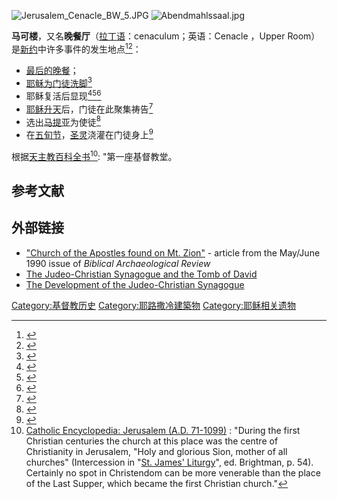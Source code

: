 [[File:Jerusalem_Cenacle_BW_5.JPG|thumb]]
[[Image:Abendmahlssaal.jpg|thumb]]

'''马可楼'''，又名'''晚餐厅'''（[[拉丁语|拉丁语]]：cenaculum；英语：Cenacle ，Upper Room）是[[新约|新约]]中许多事件的发生地点<ref>{{cite web|url=http://www.christusrex.org/www1/ofm/pope/10GPen/12/12GPsh05.html|publisher=Franciscan Custody of the Holy Land|title=The Cenacle|accessdate=20 June 2009|archive-url=https://web.archive.org/web/20080915021728/http://www.christusrex.org/www1/ofm/pope/10GPen/12/12GPsh05.html|archive-date=2008-09-15|dead-url=yes}}</ref><ref>{{cite web|url=http://www.goisrael.com/Tourism_Eng/Tourist+Information/Christian+Themes/Details/The+Coenaculum+++chr.htm|work=www.goisrael.com|publisher=Israel Ministry of Tourism|title=The Coenaculum|accessdate=20 June 2009|archive-url=https://web.archive.org/web/20090621050618/http://www.goisrael.com/Tourism_Eng/Tourist+Information/Christian+Themes/Details/The+Coenaculum+++chr.htm|archive-date=2009-06-21|dead-url=yes}}</ref>：

* [[最后的晚餐|最后的晚餐]]；
* [[洗脚礼|耶稣为门徒洗脚]]<ref> {{bibleverse-nb||John|13:4-11}}</ref>
* 耶稣复活后显现<ref>{{bibleverse-nb||Mark|16:14}}</ref><ref>{{bibleverse-nb||Luke|24:33}}</ref><ref> {{bibleverse||John|20:19}}</ref>
* [[耶稣升天|耶稣升天]]后，门徒在此聚集祷告<ref>{{bibleverse||Acts|1:13}}</ref>
* 选出[[使徒马提亚|马提亚]]为使徒<ref>{{bibleverse||Acts|1:15}}</ref>
* 在[[五旬节|五旬节]]，[[圣灵|圣灵]]浇灌在门徒身上<ref>{{bibleverse||Acts|2:1-4}}</ref> 

根据[[天主教百科全书|天主教百科全书]]<ref>[http://www.newadvent.org/cathen/08355a.htm Catholic Encyclopedia: Jerusalem (A.D. 71-1099)] {{Wayback|url=http://www.newadvent.org/cathen/08355a.htm |date=20080706190312 }}: "During the first Christian centuries the church at this place was the centre of Christianity in Jerusalem, "Holy and glorious Sion, mother of all churches" (Intercession in "[[Liturgy_of_St._James|St. James' Liturgy]]", ed. Brightman, p. 54). Certainly no spot in Christendom can be more venerable than the place of the Last Supper, which became the first Christian church."</ref>: "第一座基督教堂。

==参考文献==
{{reflist|1}}

==外部链接==
*[https://web.archive.org/web/20180309011150/http://www.centuryone.org/apostles.html "Church of the Apostles found on Mt. Zion"] - article from the May/June 1990 issue of ''Biblical Archaeological Review''
*[http://www.centuryone.org/davtomb.html The Judeo-Christian Synagogue and the Tomb of David]
*[http://www.centuryone.org/aposjcsdev.html The Development of the Judeo-Christian Synagogue]

{{commonscat|Cenacle (Jerusalem)}}

[[Category:基督教历史|Category:基督教历史]]
[[Category:耶路撒冷建築物|Category:耶路撒冷建築物]]
[[Category:耶稣相关遗物|Category:耶稣相关遗物]]
